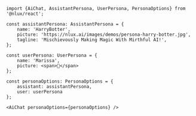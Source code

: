 ```tsx
import {AiChat, AssistantPersona, UserPersona, PersonaOptions} from '@nlux/react';

const assistantPersona: AssistantPersona = {
    name: 'HarryBotter',
    picture: 'https://nlux.ai/images/demos/persona-harry-botter.jpg',
    tagline: 'Mischievously Making Magic With Mirthful AI!',
};

const userPersona: UserPersona = {
    name: 'Marissa',
    picture: <span>👩</span>
};

const personaOptions: PersonaOptions = {
    assistant: assistantPersona,
    user: userPersona
};

<AiChat personaOptions={personaOptions} />
```
